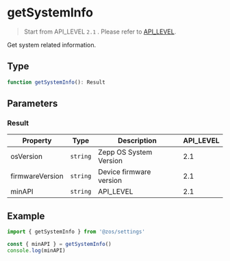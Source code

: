 # getSystemInfo

> Start from API_LEVEL `2.1` . Please refer to [API_LEVEL](../../../../guides/framework/device/compatibility.md).

Get system related information.

## Type

```ts
function getSystemInfo(): Result
```

## Parameters

### Result

| Property        | Type                | Description             | API_LEVEL |
| --------------- | ------------------- | ----------------------- | --------- |
| osVersion       | <code>string</code> | Zepp OS System Version  | 2.1       |
| firmwareVersion | <code>string</code> | Device firmware version | 2.1       |
| minAPI          | <code>string</code> | API_LEVEL               | 2.1       |

## Example

```js
import { getSystemInfo } from '@zos/settings'

const { minAPI } = getSystemInfo()
console.log(minAPI)
```
